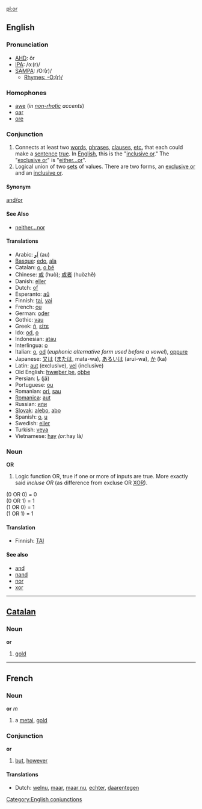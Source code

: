 [[pl:or]]

==English==
===Pronunciation===
*[[w:AHD|AHD]]: ôr
*[[w:IPA|IPA]]: /ɔː(r)/
*[[w:SAMPA|SAMPA]]: /O:(r)/
**[[Rhymes:English:-O:(r)/|Rhymes: -O:(r)/]]
===Homophones===
*[[awe]] (''in [[non-rhotic]] accents'')
*[[oar]]
*[[ore]]

===Conjunction===
#Connects at least two [[word]]s, [[phrase]]s, [[clause]]s, [[etc.]] that each could make a [[sentence]] [[true]].  In [[English]], this is the "[[inclusive or]]."  The "[[exclusive or]]" is "[[either...or]]".
#Logical union of two [[set]]s of values.  There are two forms, an [[exclusive or]] and an [[inclusive or]].

====Synonym====
[[and/or]]

====See Also====
*[[neither...nor]]

====Translations====
*Arabic: [[اَو]] (au)
*[[Basque]]: [[edo]], [[ala]]
*Catalan: [[o]], [[o bé]]
*Chinese: [[或]] (huò); [[或者]] (huòzhě)
*Danish: [[eller]]
*Dutch: [[of]]
*Esperanto: [[aŭ]]
*Finnish: [[tai]], [[vai]]
*French: [[ou]]
*German: [[oder]]
*Gothic: [[vau]]
*Greek: [[ή]], [[είτε]]
*Ido: [[od]], [[o]]
*Indonesian: [[atau]]
*Interlingua: [[o]]
*Italian: [[o]], [[od]]  (''euphonic alternative form used before a vowel''), [[oppure]]
*Japanese: [[又は]] ([[または]], mata-wa), [[あるいは]] (arui-wa), [[か]] (ka)
*Latin: [[aut]] (exclusive), [[vel]] (inclusive)
*Old English: [[hwæþer þe]], [[oþþe]]
*Persian: [[يا]] (jā)
*Portuguese: [[ou]]
*Romanian: [[ori]], [[sau]]
*[[Romanica]]: [[aut]]
*Russian: [[или]]
*[[Slovak]]: [[alebo]], [[abo]]
*Spanish: [[o]], [[u]]
*Swedish: [[eller]]
*Turkish: [[veya]]
*Vietnamese: [[hay]] ''(or: ''hay là'')''

===Noun===
'''OR'''
#Logic function OR, true if one or more of inputs are true. More exactly said ''incluse OR'' (as difference from excluse OR [[XOR]]).

(0 OR 0) = 0<br>
(0 OR 1) = 1<br>
(1 OR 0) = 1<br>
(1 OR 1) = 1<br>

====Translation====

*Finnish: [[TAI]]

====See also====
*[[and]]
*[[nand]]
*[[nor]]
*[[xor]]

----

== [[Catalan]] ==
===Noun===
'''or'''

# [[gold]]

----

== French ==
===Noun===
'''or''' ''m''

# a [[metal]], [[gold]]

===Conjunction===
'''or'''

#[[but]], [[however]]

====Translations====
*Dutch: [[welnu]], [[maar]], [[maar nu]], [[echter]], [[daarentegen]]

[[Category:English conjunctions]]